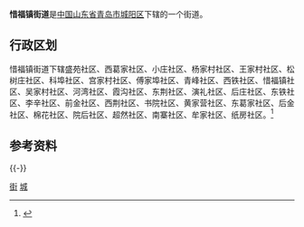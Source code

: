 '''惜福镇街道'''是[[中华人民共和国|中国]][[山东省|山东省]][[青岛市|青岛市]][[城阳区|城阳区]]下辖的一个街道。

== 行政区划 ==

惜福镇街道下辖盛苑社区、西葛家社区、小庄社区、杨家村社区、王家村社区、松树庄社区、科埠社区、宫家村社区、傅家埠社区、青峰社区、西铁社区、惜福镇社区、吴家村社区、河湾社区、霞沟社区、东荆社区、演礼社区、后庄社区、东铁社区、李辛社区、前金社区、西荆社区、书院社区、黄家营社区、东葛家社区、后金社区、棉花社区、院后社区、超然社区、南寨社区、牟家社区、纸房社区。<ref>{{Cite web|url=http://www.stats.gov.cn/tjsj/tjbz/tjyqhdmhcxhfdm/2015/37/02/14/370214008.html|title=统计用区划和城乡划分代码/山东省/青岛市/城阳区/惜福镇街道办事处|accessdate=2017-04-23|author=国家统计局|date=2015-09-30|publisher=|archive-date=2017-04-26|archive-url=https://web.archive.org/web/20170426071736/http://www.stats.gov.cn/tjsj/tjbz/tjyqhdmhcxhfdm/2015/37/02/14/370214008.html|dead-url=no}}</ref>
== 参考资料 ==
{{Reflist}}
{{-}}
{{青岛小作品}}
{{青岛市城阳区行政区划}}
{{青岛市行政区划}}
[[Category:城阳区|街]]
[[Category:青岛乡级行政区划|城]]